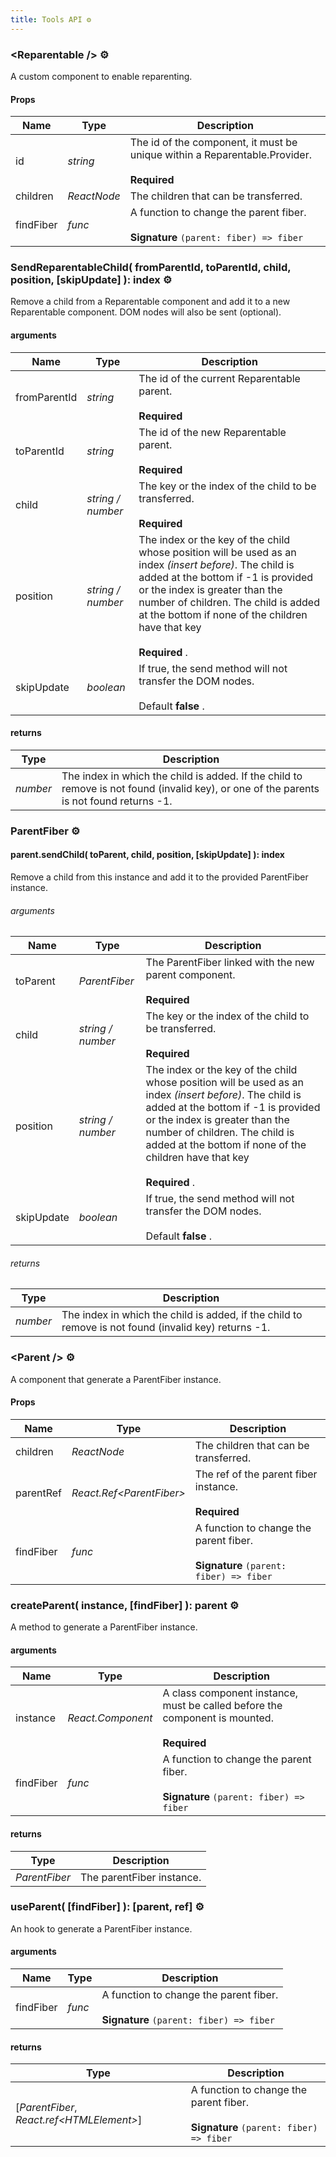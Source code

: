 ```yaml
---
title: Tools API ⚙️
---
```


### <Reparentable /\> ⚙️

A custom component to enable reparenting.

#### Props

| Name      | Type        | Description                                                                                        |
| --------- | ----------- | -------------------------------------------------------------------------------------------------- |
| id        | _string_    | The id of the component, it must be unique within a Reparentable.Provider. <br/><br/> **Required** |
| children  | _ReactNode_ | The children that can be transferred.                                                              |
| findFiber | _func_      | A function to change the parent fiber. <br/><br/> **Signature** `(parent: fiber) => fiber`        |

### SendReparentableChild( fromParentId, toParentId, child, position, [skipUpdate] ): index ⚙️

Remove a child from a Reparentable component and add it to a new Reparentable component. DOM nodes will also be sent (optional).

#### arguments

| Name         | Type              | Description                                                                                                                                                                                                                                                                                           |
| ------------ | ----------------- | ----------------------------------------------------------------------------------------------------------------------------------------------------------------------------------------------------------------------------------------------------------------------------------------------------- |
| fromParentId | _string_          | The id of the current Reparentable parent. <br/><br/> **Required**                                                                                                                                                                                                                                    |
| toParentId   | _string_          | The id of the new Reparentable parent. <br/><br/> **Required**                                                                                                                                                                                                                                        |
| child        | _string / number_ | The key or the index of the child to be transferred. <br/><br/> **Required**                                                                                                                                                                                                                          |
| position     | _string / number_ | The index or the key of the child whose position will be used as an index _(insert before)_. The child is added at the bottom if -1 is provided or the index is greater than the number of children. The child is added at the bottom if none of the children have that key <br/><br/> **Required** . |
| skipUpdate   | _boolean_         | If true, the send method will not transfer the DOM nodes. <br/><br/> Default **false** .                                                                                                                                                                                                              |

#### returns

| Type     | Description                                                                                                                              |
| -------- | ---------------------------------------------------------------------------------------------------------------------------------------- |
| _number_ | The index in which the child is added. If the child to remove is not found (invalid key), or one of the parents is not found returns -1. |

### ParentFiber ⚙️

#### parent.sendChild( toParent, child, position, [skipUpdate] ): index

Remove a child from this instance and add it to the provided ParentFiber instance.

###### arguments

| Name       | Type              | Description                                                                                                                                                                                                                                                                                           |
| ---------- | ----------------- | ----------------------------------------------------------------------------------------------------------------------------------------------------------------------------------------------------------------------------------------------------------------------------------------------------- |
| toParent   | _ParentFiber_     | The ParentFiber linked with the new parent component. <br/><br/> **Required**                                                                                                                                                                                                                         |
| child      | _string / number_ | The key or the index of the child to be transferred. <br/><br/> **Required**                                                                                                                                                                                                                          |
| position   | _string / number_ | The index or the key of the child whose position will be used as an index _(insert before)_. The child is added at the bottom if -1 is provided or the index is greater than the number of children. The child is added at the bottom if none of the children have that key <br/><br/> **Required** . |
| skipUpdate | _boolean_         | If true, the send method will not transfer the DOM nodes. <br/><br/> Default **false** .                                                                                                                                                                                                              |

###### returns

| Type     | Description                                                                                          |
| -------- | ---------------------------------------------------------------------------------------------------- |
| _number_ | The index in which the child is added, if the child to remove is not found (invalid key) returns -1. |

### <Parent /\> ⚙️

A component that generate a ParentFiber instance.

#### Props

| Name      | Type                      | Description                                                                                 |
| --------- | ------------------------- | ------------------------------------------------------------------------------------------- |
| children  | _ReactNode_               | The children that can be transferred.                                                       |
| parentRef | _React.Ref<ParentFiber\>_ | The ref of the parent fiber instance. <br/><br/> **Required**                               |
| findFiber | _func_                    | A function to change the parent fiber. <br/><br/> **Signature** `(parent: fiber) => fiber` |

### createParent( instance, [findFiber] ): parent ⚙️

A method to generate a ParentFiber instance.

#### arguments

| Name      | Type              | Description                                                                                         |
| --------- | ----------------- | --------------------------------------------------------------------------------------------------- |
| instance  | _React.Component_ | A class component instance, must be called before the component is mounted. <br/><br/> **Required** |
| findFiber | _func_            | A function to change the parent fiber. <br/><br/> **Signature** `(parent: fiber) => fiber`         |

#### returns

| Type          | Description               |
| ------------- | ------------------------- |
| _ParentFiber_ | The parentFiber instance. |

### useParent( [findFiber] ): [parent, ref] ⚙️

An hook to generate a ParentFiber instance.

#### arguments

| Name      | Type   | Description                                                                                 |
| --------- | ------ | ------------------------------------------------------------------------------------------- |
| findFiber | _func_ | A function to change the parent fiber. <br/><br/> **Signature** `(parent: fiber) => fiber` |

#### returns

| Type                                       | Description                                                                                 |
| ------------------------------------------ | ------------------------------------------------------------------------------------------- |
| [_ParentFiber_, _React.ref<HTMLElement\>_] | A function to change the parent fiber. <br/><br/> **Signature** `(parent: fiber) => fiber` |
